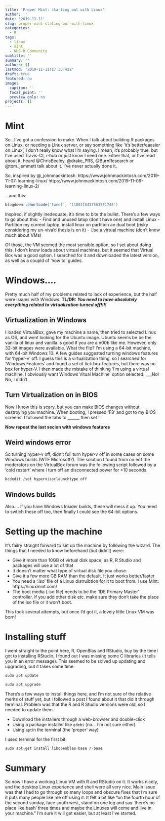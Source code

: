 ```yaml
---
title: 'Proper Mint: starting out with Linux'
author: ''
date: '2019-11-11'
slug: proper-mint-stating-our-with-linux
categories:
  - R
tags:
  - linux
  - mint
  - NHS-R Community
subtitle: ''
summary: ''
authors: []
lastmod: '2019-11-11T17:33:42Z'
draft: true
featured: no
image:
  caption: ''
  focal_point: ''
  preview_only: no
projects: []
---
```


# Mint

So...I've got a confession to make.  When I talk about building R packages on Linux, or needing a LInux server, or say something like 'it's better/eaasier on Linux', I don't really know what I'm saying.  I mean, it's probably true, but I've used Travis-CI, r-hub or just know I need one.  Either that, or I've read about it, heard @ChrisBeeley, @drake_PRS, @BurnResearch or @tom_jemmett talk about it.  I've never actually done it.

So, inspired by @_johnmackintosh:
https://www.johnmackintosh.com/2019-11-07-learning-linux/
https://www.johnmackintosh.com/2019-11-09-learning-linux-2/

...and this:

```r
blogdown::shortcode('tweet', '1180218437563551746')
```


Inspired, if slightly inedequate, it's time to bite the bullet.  There's a few ways to go about this:
- Find and unused latop (don't have one) and install Linux
- Partition my current laptop, install linux on partition an dual boot (risky considering my un-viva'd thesis is on it)
- Use a virtual machine (don't know much about VMs)

Of those, the VM seemed the most sensible option, so I set about doing this.  I don't know loads about virtual machines, but it seemed that Virtual Box was a good option. I searched for it and downloaded the latest version, as well as a coupld of 'how to' guides.

# Windows....

Pretty much half of my problems related to lack of experience, but the half were issues with Windows.
__TL/DR:__ ___You need to have absolutely everything related to virtualization turned off!!!!___

## Virtualization in Windows
I loaded VirtualBox, gave my machine a name, then tried to selected Linux as OS, and went looking for the Ubuntu image.  Ubuntu seems be be the vanilla of linux and vanilla is good if you are a n00b like me.
However, only 32-bit images were available.  What the flip?  I'm using a 64-bit machine, with 64-bit Windows 10.  A few guides suggested turning windows features for 'hyper-v' off.  I guess this is a virtualization thing, so I searched for 'Windows Features' and found a set of tick box features, but there was no box for hyper-V.  I then made the mistake of thinking 'I'm using a virtual machine, I obviously want Windows Vitual Machine' option selected.  ___No! No, I didn't.


## Turn Virtualization on in BIOS
Now I know this is scary, but you can make BIOS changes without destroying you machine.  When booting, I pressed 'F8' and got to my BIOS screens.  I followed the tabs to ______ then set '

__Now repeat the last secion with windows features__

## Weird windows error
So turning hyper-v off, didn't full turn hyper-v off in some cases on some Windows builds (WTF Microsoft?).  The solution I found from on eof the moderators on the VirtualBox forum was the following script followed by a 'cold restart' where I turn off an disconnected power for >10 seconds.

```r
bcdedit /set hypervisorlaunchtype off
```

## Windows builds

Also.... if you have Windows Insider builds, these will mess it up.  You need to swtich these off too, then finally I could see the 64-bit options.


# Setting up the machine

It's failry straight forward to set up the machine by following the wizard.  The things that I needed to know beforehand (but didn't) were:

- Give it more than 10GB of virtual disk space, as R, R Studio and packages will use a lot of that
- It doesn't matter what type of virtual disk file you chose.
- Give it a few more GB RAM than the default.  It just works better/faster
- You need a '.iso' file of a Linux distruibtion for it to boot from.  I use Mint: https://linuxmint.com/
- The boot media (.iso file) needs to be the 'IDE Primary Master' controller.  If you add other disk etc. make sure they don't take the place of the iso file or it won't boot.

This took several attempts, but once I'd got it, a lovely little Linux VM was born!

# Installing stuff

I went straight to the point here, R, OpenBlas and RStudio, buy by the time I got to installing RStudio, I found out I was missing some C libraries (it tells you in an error message). This seemed to be solved up updating and upgrading, but it takes some time:

```r
sudo apt update

sudo apt upgrade
```

There's a few ways to install things here, and I'm not sure of the relative merits of stuff yet, but I followed a post I found about it that did it through terminal.  Problem was that the R and R Studio versions were old, so I needed to update them.

- Download the installers through a web-browser and double-click
- Using a package installer like `gdebi` (no... I'm not sure either)
- Using `apt`in the terminal (the 'proper' way)

I used terminal for the first bit:

```r
sudo apt-get install libopenblas-base r-base
```



# Summary

So now I have a working Linux VM with R and RStudio on it.  It works nicely, and the desktop Linux experience and shell were all very nice.  Main issue was that I had to go through so many loops and obscure fixes that I'm sure it puts many people like me off using it.  It felt a bit like "on the fourth hour of the second sunday, face south west, stand on one leg and say 'there's no place like bash' three times and maybe the Linuxes will come and live in your machine."  I'm sure it will get easier, but at least I've started.